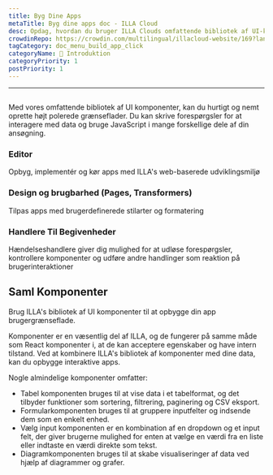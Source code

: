 ```yaml
---
title: Byg Dine Apps
metaTitle: Byg dine apps doc - ILLA Cloud
desc: Opdag, hvordan du bruger ILLA Clouds omfattende bibliotek af UI-komponenter til at opbygge højt polerede grænseflader til dine applikationer på få minutter.
crowdinRepo: https://crowdin.com/multilingual/illacloud-website/169?languages=da&filter=basic&value=0
tagCategory: doc_menu_build_app_click
categoryName: 👋 Introduktion
categoryPriority: 1
postPriority: 1
---
```


* * *

## <h2 hidden>Byg dine apps</h2>

Med vores omfattende bibliotek af UI komponenter, kan du hurtigt og nemt oprette højt polerede grænseflader. Du kan skrive forespørgsler for at interagere med data og bruge JavaScript i mange forskellige dele af din ansøgning.

### Editor

Opbyg, implementér og kør apps med ILLA's web-baserede udviklingsmiljø

### Design og brugbarhed (Pages, Transformers)

Tilpas apps med brugerdefinerede stilarter og formatering

### Handlere Til Begivenheder

Hændelseshandlere giver dig mulighed for at udløse forespørgsler, kontrollere komponenter og udføre andre handlinger som reaktion på brugerinteraktioner

## Saml Komponenter

Brug ILLA's bibliotek af UI komponenter til at opbygge din app brugergrænseflade.

Komponenter er en væsentlig del af ILLA, og de fungerer på samme måde som React komponenter i, at de kan acceptere egenskaber og have intern tilstand. Ved at kombinere ILLA's bibliotek af komponenter med dine data, kan du opbygge interaktive apps.

Nogle almindelige komponenter omfatter:

-   Tabel komponenten bruges til at vise data i et tabelformat, og det tilbyder funktioner som sortering, filtrering, paginering og CSV eksport.
-   Formularkomponenten bruges til at gruppere inputfelter og indsende dem som en enkelt enhed.
-   Vælg input komponenten er en kombination af en dropdown og et input felt, der giver brugerne mulighed for enten at vælge en værdi fra en liste eller indtaste en værdi direkte som tekst.
-   Diagramkomponenten bruges til at skabe visualiseringer af data ved hjælp af diagrammer og grafer.
